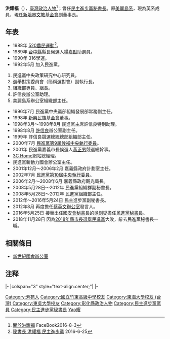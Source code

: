 {{Infobox_Prime_Minister
| name = 洪耀福<br/>Hung Yao-fu
| image = Replace this image male.svg
| order = {{DPP}}第21任[[民主進步黨秘書長|祕書長]]
| term_start = 2016年5月25日
| term_end = 2018年11月24日
| deputy = [[徐佳青|徐佳青]]、[[高幸雪|高幸雪]]
| chairman = [[蔡英文|蔡英文]]
| predecessor = [[吳釗燮|吳釗燮]]
| successor = [[徐佳青|徐佳青]]（代理）<br /><small>正任：'''[[羅文嘉|羅文嘉]]'''</small>
| sex = 男 
| nationality = {{ROC}}
| birth_date = {{birth date and age|1966|12|18}}
| birth_place = {{ROC}}[[台灣省|台灣省]][[彰化縣|彰化縣]][[芳苑鄉|芳苑鄉]][[王功|王功]]<ref>[http://news.ltn.com.tw/news/politics/breakingnews/1719353 下聯來了！「謙卑、謙卑、再謙卑」的下聯是…] 自由時報2016-06-04</ref>
| death_date = 
| death_place =
| constituency =
| party = {{Dpp}}
| Native place = [[台灣省|台灣省]][[彰化縣|彰化縣]]
| profession = 
| religion = 
| signature = 
| footnotes = 
| educate = 
*[[竹東高中|竹東高中]]畢業（1985年）
*私立[[東海大學_(台灣)|東海大學]][[政治|政治]]學系畢業（1989年）
*私立[[東吳大學_(臺灣)|東吳大學]]政治學研究所肄業（1990年？）
| past = 
*[[民進黨中央政策研究中心|民進黨中央政策研究中心]]研究助理
*[[民進黨選舉對策委員會|民進黨選舉對策委員會]]副執行長
*[[民進黨組織部|民進黨組織部]]專員、組長
*[[許信良|許信良]]辦公室助理
*[[美麗島系辦公室|美麗島系辦公室]]組織部主任
*[[嘉義縣政府|嘉義縣政府]]計劃室主任
*[[嘉義縣政府觀光局|嘉義縣政府觀光局]]長
*前民進黨組織群副秘書長
*民進黨組織部主任
*民主進步黨副秘書長<br><span style="color: blue;">（2012年-2016年5月24日）</span>
*民主進步黨秘書長<br><span style="color: blue;">（2016年5月25日-2018年11月24日）</span>
*[[新境界文教基金會|新境界文教基金會]]副董事長<br><span style="color: blue;">（2020年8月10日-）</span>

</div>
}}

'''洪耀福'''（{{bd|1966年|12月18日||||catIdx=Hueng洪}}），[[臺灣|臺灣]][[政治人物|政治人物]]<ref>[https://www.facebook.com/iaufu/about 關於洪耀福] FaceBook2016-8-3</ref>；曾任[[民主進步黨|民主進步黨]][[民主進步黨歷任中央黨部秘書長列表|秘書長]]。原[[美麗島系|美麗島系]]，現為英系成員，現任[[新境界文教基金會|新境界文教基金會]]副董事長。

== 年表 ==
*1988年 [[520農民運動|520農民運動]]<ref>[http://www.dpp.org.tw/history.php?data_type=%E4%B8%BB%E5%B8%AD%E5%8F%8A%E9%BB%A8%E5%8B%99%E4%B8%BB%E7%AE%A1 秘書長 洪耀福 民主進步黨] {{Wayback|url=http://www.dpp.org.tw/history.php?data_type=%E4%B8%BB%E5%B8%AD%E5%8F%8A%E9%BB%A8%E5%8B%99%E4%B8%BB%E7%AE%A1 |date=20120109124214 }} 2016-6-25</ref>。
*1989年 [[台中縣|台中縣]]縣長候選人[[楊嘉猷|楊嘉猷]]助選員。
*1990年 316學運。
*1992年5月 加入民進黨。
#民進黨中央政策研究中心研究員。
#選舉對策委員會（簡稱選對會）副執行長。
#組織部專員、組長。
#許信良辦公室助理。
#美麗島系辦公室組織部主任。
*1996年7月 民進黨中央黨部組織發展部常務副主任。
*1998年 [[新興民族基金會|新興民族基金會]]董事。
*1998年3月～1998年8月 民進黨主席許信良特別助理。
*1998年8月 [[許信良|許信良]]辦公室副主任。
*1999年 許信良競選總統總部組織部主任。
*2000年7月 [[民進黨第9屆候補中央執行委員|民進黨第9屆候補中央執行委員]]。
*2001年 民進黨嘉義市長候選人[[黃正男|黃正男]]競選總幹事。
*[[3C_Home|3C Home]]網站總經理。
*民進黨新動力國會辦公室主任。
*2001年12月～2006年2月 嘉義縣政府計劃室主任。
*2002年7月 [[民進黨第10屆中央執行委員|民進黨第10屆中央執行委員]]。
*2006年2月～2008年6月 嘉義縣政府觀光局長。
*2008年5月28日～2012年 民進黨組織群副秘書長。
*2008年5月28日～2012年 民進黨組織部主任。
*2012年～2016年5月24日 民主進步黨副秘書長。
*2012年8月 再度擔任[[蔡英文辦公室|蔡英文辦公室]]發言人。 
*2016年5月25日 接替出任[[國安會秘書長|國安會秘書長]]的[[吳釗燮|吳釗燮]]擔任[[民進黨秘書長|民進黨秘書長]]。
*2018年11月28日 因為[[2018年中華民國地方公職人員選舉|2018年縣市長選舉]][[民進黨|民進黨]]大敗，辭去民進黨秘書長一職。

== 相關條目 ==
*[[新世紀國會辦公室|新世紀國會辦公室]]

== 注释 ==
{{reflist}}

{{start box}}
{{s-ppo}}
|-
|colspan="3" style="text-align:center;"|'''{{Dpp}}'''
|-
{{s-before|[[吳釗燮|吳釗燮]]}}
{{s-title|[[民主進步黨秘書長|民主進步黨秘書長]]<br><small>第二十一任<br>2016年5月25日－2018年11月24日}}
{{s-after|[[徐佳青|徐佳青]]（代理）<br><small>正任：[[羅文嘉|羅文嘉]]}}
{{end box}}

{{民主進步黨秘書長}}
[[Category:芳苑人|Category:芳苑人]]
[[Category:國立竹東高級中學校友|Category:國立竹東高級中學校友]]
[[Category:東海大學校友_(台灣)|Category:東海大學校友 (台灣)]]
[[Category:東吳大學校友|Category:東吳大學校友]]
[[Category:彰化縣政治人物|Category:彰化縣政治人物]]
[[Category:民主進步黨黨員|Category:民主進步黨黨員]]
[[Category:民主進步黨秘書長|Category:民主進步黨秘書長]]
[[Category:洪姓|Yao耀]]